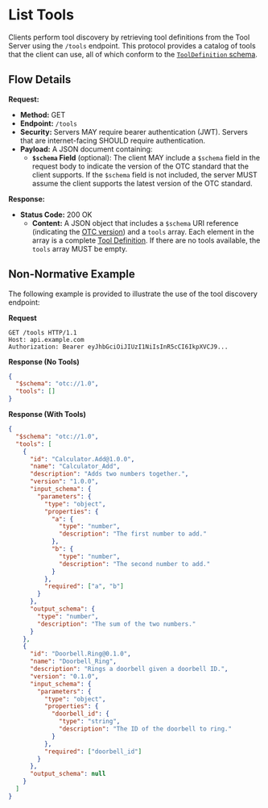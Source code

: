 # List Tools

Clients perform tool discovery by retrieving tool definitions from the Tool Server using the `/tools` endpoint. This protocol provides a catalog of tools that the client can use, all of which conform to the [`ToolDefinition` schema](../schemas/tool-definition).

## Flow Details

**Request:**

- **Method:** GET
- **Endpoint:** `/tools`
- **Security:** Servers MAY require bearer authentication (JWT). Servers that are internet-facing SHOULD require authentication.
- **Payload:** A JSON document containing:
  - **`$schema` Field** (optional): The client MAY include a `$schema` field in the request body to indicate the version of the OTC standard that the client supports. If the `$schema` field is not included, the server MUST assume the client supports the latest version of the OTC standard.

**Response:**

- **Status Code:** 200 OK
  - **Content:** A JSON object that includes a `$schema` URI reference (indicating the [OTC version](../versioning)) and a `tools` array. Each element in the array is a complete [Tool Definition](../schemas/tool-definition). If there are no tools available, the `tools` array MUST be empty.

## Non-Normative Example

The following example is provided to illustrate the use of the tool discovery endpoint:

**Request**

```http
GET /tools HTTP/1.1
Host: api.example.com
Authorization: Bearer eyJhbGciOiJIUzI1NiIsInR5cCI6IkpXVCJ9...
```

**Response (No Tools)**

```json
{
  "$schema": "otc://1.0",
  "tools": []
}
```

**Response (With Tools)**

```json
{
  "$schema": "otc://1.0",
  "tools": [
    {
      "id": "Calculator.Add@1.0.0",
      "name": "Calculator_Add",
      "description": "Adds two numbers together.",
      "version": "1.0.0",
      "input_schema": {
        "parameters": {
          "type": "object",
          "properties": {
            "a": {
              "type": "number",
              "description": "The first number to add."
            },
            "b": {
              "type": "number",
              "description": "The second number to add."
            }
          },
          "required": ["a", "b"]
        }
      },
      "output_schema": {
        "type": "number",
        "description": "The sum of the two numbers."
      }
    },
    {
      "id": "Doorbell.Ring@0.1.0",
      "name": "Doorbell_Ring",
      "description": "Rings a doorbell given a doorbell ID.",
      "version": "0.1.0",
      "input_schema": {
        "parameters": {
          "type": "object",
          "properties": {
            "doorbell_id": {
              "type": "string",
              "description": "The ID of the doorbell to ring."
            }
          },
          "required": ["doorbell_id"]
        }
      },
      "output_schema": null
    }
  ]
}
```
